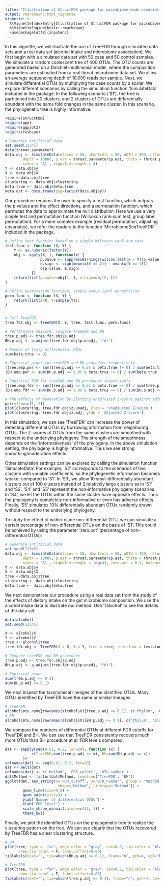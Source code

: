 ```yaml
---
title: "Illustration of StructFDR package for microbiome-wide association studies"
output: rmarkdown::html_vignette
vignette: >
  %\VignetteIndexEntry{Illustration of StructFDR package for microbiome-wide association studies}
  %\VignetteEngine{knitr::rmarkdown}
  \usepackage[utf8]{inputenc}
---
```


In this vignette, we will illustrate the use of TreeFDR through simulated
data sets and a real data set (alcohol intake and microbiome association). We
first begin with a simulated data set with 50 case and 50 control samples. We
simulate a random coalescent tree of 400 OTUs. The OTU counts are generated
based on a Dirichlet-multinomial model, where the composition parameters are
estimated from a real throat microbiome data set.  We allow an average
sequencing depth of 10,000 reads per sample.  Next, we simulate differential
OTUs by multiplying the case counts by a scalar. We explore different
scenarios by calling the simulation function 'SimulateData' included in the
package. In the following scenario ('S1'), the tree is partitioned into 20
clusters, and 2 clusters of OTUs are differentially abundant with the same fold
changes in the same cluster. In this scenario, the phylogenetic tree is highly
informative.


 ```r
require(StructFDR)
require(ape)
require(ggplot2)
require(reshape)
```
```r
# Generate artificial data
set.seed(12345)
data(throat.parameter)
data.obj <- SimulateData(nCases = 50, nControls = 50, nOTU = 400, nCluster = 20, 
		depth = 10000, p.est = throat.parameter$p.est, theta = throat.parameter$theta,
        scene = 'S1', signal.strength = 4)
Y <- data.obj$y
X <- data.obj$X 
tree <-data.obj$tree
clustering <- data.obj$clustering 
beta.true <- data.obj$beta.true
meta.dat <- data.frame(grp=factor(data.obj$y))
```

Our procedure requires the user to specify a test function, which outputs the p
values and the effect directions, and a permutation function, which permutes the 
data to approximate the null distribution. Here we use a very simple test and
permutation function (Wilcoxon rank-sum test, group label permutation).
For a more complex example (residual permutation, adjusting covariates), we
refer the readers to the function 'MicrobiomeSeqTreeFDR' included in the
package.
 
```r
# Define test function based on a simple Wilcoxon rank-sum test
test.func <- function (X, Y) { 	
	Y <- as.numeric(factor(Y))
	obj <- apply(X, 1, function(x) { 				
				p.value <- suppressWarnings(wilcox.test(x ~ Y)$p.value)
				e.sign <- sign(mean(x[Y == 2]) - mean(x[Y == 1]))
				c(p.value, e.sign) 			
			})
	return(list(p.value=obj[1, ], e.sign=obj[2, ])) 
}

# Define permutation function, simple group label permutation
perm.func <- function (X, Y) { 	
    return(list(X=X, Y=sample(Y))) 
}


# Call TreeFDR
tree.fdr.obj <- TreeFDR(X, Y, tree, test.func, perm.func) 

# Performance measure: compare TreeFDR and BH
tree.p.adj <- tree.fdr.obj$p.adj
BH.p.adj <- p.adjust(tree.fdr.obj$p.unadj, 'fdr')

# Number of truly differential OTUs
sum(beta.true != 0) 

# Empirical power for treeFDR and BH procedure respectively
(tree.emp.pwr <- sum(tree.p.adj <= 0.05 & beta.true != 0) / sum(beta.true != 0)) 
(BH.emp.pwr <- sum(BH.p.adj <= 0.05 & beta.true != 0) / sum(beta.true != 0))

# Empirical FDR for treeFDR and BH procedure respectively
(tree.emp.fdr <- sum(tree.p.adj <= 0.05 & beta.true == 0) / sum(tree.p.adj <= 0.05)) 
(BH.emp.fdr <- sum(BH.p.adj <= 0.05 & beta.true == 0) / sum(BH.p.adj <= 0.05))
```
```r
# The effects of moderation by plotting unadjusted Z-score against adjusted Z-score.
par(mfrow=c(1, 2))
plot(clustering, tree.fdr.obj$z.unadj, ylab = 'Unadjusted Z-score')
plot(clustering, tree.fdr.obj$z.adj, ylab = 'Adjusted Z-score')
```

In this simulation, we can see 'TreeFDR' can increase the power of detecting 
differential OTUs by borrowing information from neighboring OTUs. The Z-scores
of OTUs from the same clusters are smoothed with respect to the underlying
phylogeny. The strength of the smoothness depends on the 'informativeness' of
the phylogeny. In the above simulation setting, the phylogeny is highly
informative. Thus we see strong smoothing/moderation effects.

Other simulation settings can be explored by calling the simulation function
'SimulateData'. For example, 'S2' corresponds to the scenarios of two clusters
with variable coefficients, so the phylogenetic information becomes weaker
compared to 'S1'. In 'S3', we allow 10 small differentially abundant clusters
out of 100 clusters instead of 2 relatively large clusters as in 'S1' and 'S2'.
'S4' and 'S5' represent the non-informative phylogeny scenarios. In 'S4', we let
the OTUs within the same cluster have opposite effects. Thus the phylogeny is
completely non-informative or even has adverse effects. Finally, 'S5' simulates
10% differentially abundant OTUs randomly drawn without respect to the
underlying phylogeny.

To study the effect of within-clade non-differential OTU, we can simulate a
certain percentage of non-differential OTUs on the basis of 'S1'. This could be
achieved by using the parameter 'zero.pct' (percentage of non-differential
OTUs):


```r
# Generate artificial data
set.seed(12345)
data.obj <- SimulateData(nCases = 50, nControls = 50, nOTU = 400, nCluster = 20, 
		depth = 10000, p.est = throat.parameter$p.est, theta = throat.parameter$theta,
        scene = 'S1', signal.strength = log(4), zero.pct = 0.1, balance = TRUE)
Y <- data.obj$y
X <- data.obj$X 
tree <-data.obj$tree
clustering <- data.obj$clustering 
beta.true <- data.obj$beta.true
```

 We next demonstrate our procedure using a real data set from the
study of the effects of dietary intake on the gut microbiome composition. We use
the alcohol intake data to illustrate our method. Use '?alcohol' to see the
details of the data set.

```r
data(alcohol)
set.seed(12345)

X <- alcohol$X
Y <- alcohol$Y 
tree <- alcohol$tree
tree.fdr.obj <- TreeFDR(X = X, Y = Y, tree = tree, test.func = test.func, perm.func = perm.func, B = 100)

# Compare treeFDR and BH procedure
tree.p.adj <- tree.fdr.obj$p.adj
BH.p.adj <- p.adjust(tree.fdr.obj$p.unadj, "fdr") 

# Empirical power
sum(tree.p.adj <= 0.1)
sum(BH.p.adj <= 0.1)
```

We next inspect the taxonomical lineages of the identified OTUs. Many OTUs
identified by TreeFDR have the same or similar lineages.

 ```r
# TreeFDR
alcohol$otu.name[rownames(alcohol$X)[tree.p.adj <= 0.1], c('Phylum', 'Class', 'Family')]
# BH
alcohol$otu.name[rownames(alcohol$X)[BH.p.adj <= 0.1], c('Phylum', 'Class', 'Family')]
```

We compare the numbers of differential OTUs at different FDR cutoffs for TreeFDR
and BH. We can see that TreeFDR consistently recovers much more OTUs than BH
procedure at all FDR levels compared.

```r
dat <- sapply(seq(0.01, 0.2, len=20), function (x) {
			c(TreeFDR=sum(tree.p.adj <= x), BH=sum(BH.p.adj <= x))
		})
colnames(dat) <- seq(0.01, 0.2, len=20)
dat <- melt(dat)
colnames(dat) <- c('Method', 'FDR_cutoff', 'OTU_number')
dat$Method <- factor(dat$Method, levels=c('TreeFDR', 'BH'))
ggplot(dat, aes_string(x='FDR_cutoff', y='OTU_number', group = 'Method', 
						shape='Method', linetype='Method')) +
		geom_line(size=0.2) +
		geom_point(size=3) +
		ylab('Number of differential OTUs') +
		xlab('FDR level') +
		scale_shape_manual(values=c(15, 1)) +
		theme_bw()
```

Finally, we plot the identified OTUs on the phylogenetic tree to realize the
clustering pattern on the tree. We can see clearly that the OTUs recovered by
TreeFDR has a clear clustering structure.

  ```r
# BH
plot(tree, type = 'fan', edge.color = "gray", cex=0.2, tip.color = "black", 
		show.tip.label = F, label.offset=0.06) 
tiplabels(text="", tip=which(BH.p.adj <= 0.1), frame="n", pch=4, col="black")
```
  ```r
# TreeFDR
plot(tree, type = 'fan', edge.color = "gray", cex=0.2, tip.color = "black", 
		show.tip.label = F, label.offset=0.06) 
tiplabels(text="", tip=which(tree.p.adj <= 0.1), frame="n", pch=4, col="black")
```